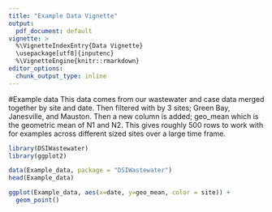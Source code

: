 ```yaml
---
title: "Example Data Vignette"
output:
  pdf_document: default
vignette: >
  %\VignetteIndexEntry{Data Vignette}
  \usepackage[utf8]{inputenc}
  %\VignetteEngine{knitr::rmarkdown}
editor_options: 
  chunk_output_type: inline
---
```


#Example data
This data comes from our wastewater and case data merged together by site and date. Then filtered with by 3 sites; Green Bay, Janesville, and Mauston. Then a new column is added; geo_mean which is the geometric mean of N1 and N2. This gives roughly 500 rows to work with for examples across different sized sites over a large time frame.

```r
library(DSIWastewater)
library(ggplot2)
```

```r
data(Example_data, package = "DSIWastewater")
head(Example_data)
```

```r
ggplot(Example_data, aes(x=date, y=geo_mean, color = site)) +
  geom_point()
```

